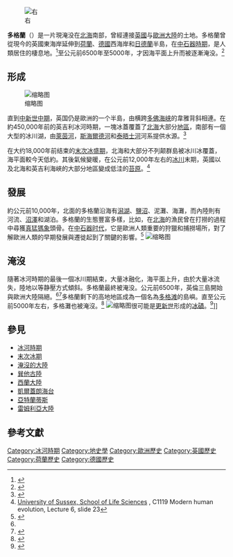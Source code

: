 [[File:Doggerland.svg|右]]

'''多格蘭'''（{{lang-en|Doggerland}}）是一片現淹没在[[北海_(大西洋)|北海]]南部，曾經連接[[大不列顛島|英國]]与[[歐洲大陸|歐洲大陸]]的土地。多格蘭曾從現今的英國東海岸延伸到[[荷兰|荷蘭]]、[[德国|德國]]西海岸和[[日德兰半岛|日德蘭]]半島，在[[中石器時代|中石器時期]]，是人類居住的棲息地。<ref name="usask">{{Cite web |url=http://geochemistry.usask.ca/bill/courses/Climate/Coastal%20catastrophe%20prt.pdf |title=Patterson, W, "Coastal Catastrophe" (paleoclimate research document), University of Saskatchewan |access-date=2020-12-07 |archive-date=2008-04-09 |archive-url=https://web.archive.org/web/20080409025923/http://geochemistry.usask.ca/bill/courses/Climate/Coastal%20catastrophe%20prt.pdf |dead-url=no }}</ref>至公元前6500年至5000年，才因海平面上升而被逐漸淹没。<ref>{{Cite web |url=http://humanities.exeter.ac.uk/archaeology/research/projects/title,89282,en.html |title="The Doggerland Project", University of Exeter Department of Archaeology |access-date=2020-12-07 |archive-date=2020-06-06 |archive-url=https://web.archive.org/web/20200606132746/http://humanities.exeter.ac.uk/archaeology/research/projects/title_89282_en.html |dead-url=no }}</ref>

==形成==
[[File:Doggerland3er_en.png|缩略图]]

直到[[更新世|中新世中期]]，英国仍是歐洲的一个半島，由横跨[[多佛尔海峡|多佛海峡]]的韋雅背斜相連。在約450,000年前的英吉利冰河時期，一塊冰蓋覆蓋了[[北海_(大西洋)|北海]]大部分[[北海_(大西洋)|地區]]，南部有一個大型的冰川湖，由[[莱茵河|萊茵河]]，[[斯海尔德河|斯海爾德河]]和[[泰晤士河|泰晤士河]]河系提供水源。<ref>{{Cite book|title=The British Palaeolithic: Human Societies at the Edge of the Pleistocene World|first=Paul|last=Pettitt|first2=Mark|last2=White|publisher=Routledge|year=2012|pages=98–102, 277|location=Abingdon, UK|isbn=978-0-415-67455-3}}</ref>

在大约18,000年前结束的[[末次冰盛期|末次冰盛期]]，北海和大部分不列颠群島被冰川冰覆蓋，海平面較今天低約{{Convert|120|m|ft|abbr=on}}。其後氣候變暖，在公元前12,000年左右的[[末次冰盛期|冰川]]末期，英國以及北海和英吉利海峽的大部分地區變成低洼的[[凍原|苔原]]。<ref name="sussex">[http://www.lifesci.sussex.ac.uk/teaching/C1119/mhe08%20lecture%206.pdf University of Sussex, School of Life Sciences] {{Wayback|url=http://www.lifesci.sussex.ac.uk/teaching/C1119/mhe08%20lecture%206.pdf |date=20110609214154 }}, C1119 Modern human evolution, Lecture 6, slide 23</ref>

== 發展 ==
約公元前10,000年，北面的多格蘭沿海有[[潟湖|潟湖]]、[[鹽鹼灘|鹽沼]]、泥灘、海灘，而內陸則有河流、[[草沼|沼澤]]和湖泊。多格蘭的生態豐富多樣，比如，在[[北海_(大西洋)|北海]]的漁民曾在打撈的過程中尋獲[[真猛獁象|真猛獁象]]頭骨。在[[中石器時代|中石器时代]]，它是歐洲人類重要的狩獵和捕撈場所，對了解歐洲人類的早期發展與遷徙起到了關鍵的影響。<ref name="gaffney">{{Cite web |url=http://livebettermagazine.com/article/global-warming-and-lost-lands-understanding-the-effects-of-sea-level-rise/ |title=Vincent Gaffney, "Global Warming and Lost Lands: Understanding the Effects of Sea Level Rise" |access-date=2020-12-07 |archive-date=2021-02-24 |archive-url=https://web.archive.org/web/20210224011633/http://livebettermagazine.com/article/global-warming-and-lost-lands-understanding-the-effects-of-sea-level-rise/ |dead-url=no }}</ref>
[[File:200805231215_Wollhaarmammut_Millie_Schädel.jpeg|缩略图]]

== 淹沒 ==
隨著冰河時期的最後一個冰川期結束，大量冰融化，海平面上升，由於大量冰流失，陸地以等静壓方式傾斜。多格蘭最終被淹没。公元前6500年，英倫三島開始與歐洲大陸隔絕。<ref name="sussex"/><ref name="humanpast">{{Cite book|last=Scarre|first=Chris|title=The Human Past: World Prehistory & the Development of Human Societies|url=https://archive.org/details/humanpastworldpr0000unse|date=2005|publisher=Thames & Hudson|location=London|isbn=978-0-500-28531-2|pages=[https://archive.org/details/humanpastworldpr0000unse/page/180 180]|ref=human past}}</ref>多格蘭剩下的高地地區成為一個名為[[多格滩|多格滩]]的島嶼。直至公元前5000年左右，多格灘也被淹沒。<ref name="weninger">{{Cite web |url=http://www.personal.soton.ac.uk/ejr/Rohling-papers/2008-Weninger%20et%20al%20Documenta%20Praehistorica.pdf |title=Bernhard Weninger et al., The catastrophic final flooding of Doggerland by the Storegga Slide tsunami, Documenta Praehistorica XXXV, 2008 |access-date=2020-12-07 |archive-date=2014-11-01 |archive-url=https://web.archive.org/web/20141101060155/http://www.personal.soton.ac.uk/ejr/Rohling-papers/2008-Weninger%20et%20al%20Documenta%20Praehistorica.pdf |dead-url=yes }}</ref>
[[File:Doggerbank.jpg|缩略图]]很可能是[[更新世|更新世]]形成的[[冰碛|冰磧]]。<ref name="Stride">{{Cite journal|title=On the origin of the Dogger Bank, in the North Sea|url=http://geolmag.geoscienceworld.org/cgi/content/abstract/96/1/33|last=Stride|first=A.H|date=January 1959|journal=Geological Magazine|accessdate=12 January 2010|issue=1|doi=10.1017/S0016756800059197|volume=96|pages=33–34|archive-date=2010-10-21|archive-url=https://web.archive.org/web/20101021075909/http://geolmag.geoscienceworld.org/cgi/content/abstract/96/1/33|dead-url=no}}</ref>]]

== 參見 ==
* [[冰河時期|冰河時期]]
* [[末次冰期|末次冰期]]
* [[淹沒的大陸|淹沒的大陸]]
* [[巽他古陸|巽他古陸]]
* [[西蘭大陸|西蘭大陸]]
* [[凱爾蓋朗海台|凱爾蓋朗海台]]
* [[亞特蘭蒂斯|亞特蘭蒂斯]]
* [[雷姆利亞大陸|雷姆利亞大陸]]

== 參考文獻 ==
{{Reflist|30em}}

[[Category:冰河時期|Category:冰河時期]]
[[Category:地史學|Category:地史學]]
[[Category:歐洲歷史|Category:歐洲歷史]]
[[Category:英國歷史|Category:英國歷史]]
[[Category:荷蘭歷史|Category:荷蘭歷史]]
[[Category:德國歷史|Category:德國歷史]]